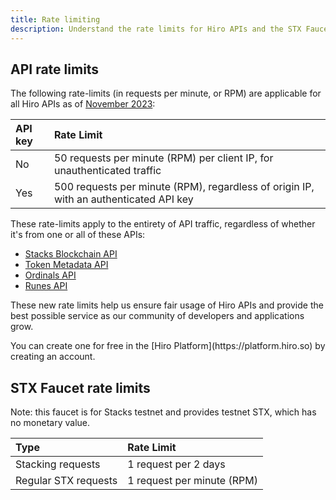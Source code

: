 ```yaml
---
title: Rate limiting
description: Understand the rate limits for Hiro APIs and the STX Faucet.
---
```


## API rate limits

The following rate-limits (in requests per minute, or RPM) are applicable for all Hiro APIs as of [November 2023](https://www.hiro.so/blog/updated-rate-limits-for-hiro-apis):

| API key | Rate Limit                        |
|:--------|:----------------------------------|
| No      | 50 requests per minute (RPM) per client IP, for unauthenticated traffic |
| Yes     | 500 requests per minute (RPM), regardless of origin IP, with an authenticated API key |

These rate-limits apply to the entirety of API traffic, regardless of whether it's from one or all of these APIs:
- [Stacks Blockchain API](/apis/stacks-blockchain-api)
- [Token Metadata API](/apis/token-metadata-api)
- [Ordinals API](/apis/ordinals-api)
- [Runes API](/apis/runes-api)

These new rate limits help us ensure fair usage of Hiro APIs and provide the best possible service as our community of developers and applications grow.

<Callout title='Need an API key?'>
You can create one for free in the [Hiro Platform](https://platform.hiro.so) by creating an account.
</Callout>

## STX Faucet rate limits

Note: this faucet is for Stacks testnet and provides testnet STX, which has no monetary value.


| Type                        | Rate Limit                  |
|:-----------------------------|:-----------------------------|
| Stacking requests           | 1 request per 2 days        |
| Regular STX requests | 1 request per minute (RPM)     |
